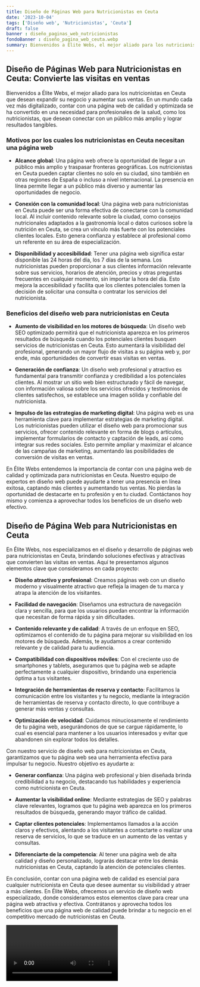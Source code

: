 ```yaml
---
title: Diseño de Páginas Web para Nutricionistas en Ceuta
date: '2023-10-04'
tags: ['Diseño web', 'Nutricionistas', 'Ceuta']
draft: false
banner : diseño_paginas_web_nutricionistas
fondoBanner : diseño_pagina_web_ceuta.webp
summary: Bienvenidos a Élite Webs, el mejor aliado para los nutricionistas en Ceuta que desean expandir su negocio y aumentar sus ventas. En un mundo cada vez más digitalizado, contar con una página web de calidad y optimizada se ha convertido en una necesidad para profesionales de la salud, como los nutricionistas, que desean conectar con un público más amplio y lograr resultados tangibles.
---
```


## **Diseño de Páginas Web para Nutricionistas en Ceuta: Convierte las visitas en ventas**

Bienvenidos a Élite Webs, el mejor aliado para los nutricionistas en Ceuta que desean expandir su negocio y aumentar sus ventas. En un mundo cada vez más digitalizado, contar con una página web de calidad y optimizada se ha convertido en una necesidad para profesionales de la salud, como los nutricionistas, que desean conectar con un público más amplio y lograr resultados tangibles.

### **Motivos por los cuales los nutricionistas en Ceuta necesitan una página web**

- **Alcance global**: Una página web ofrece la oportunidad de llegar a un público más amplio y traspasar fronteras geográficas. Los nutricionistas en Ceuta pueden captar clientes no solo en su ciudad, sino también en otras regiones de España o incluso a nivel internacional. La presencia en línea permite llegar a un público más diverso y aumentar las oportunidades de negocio.

- **Conexión con la comunidad local**: Una página web para nutricionistas en Ceuta puede ser una forma efectiva de conectarse con la comunidad local. Al incluir contenido relevante sobre la ciudad, como consejos nutricionales adaptados a la gastronomía local o datos curiosos sobre la nutrición en Ceuta, se crea un vínculo más fuerte con los potenciales clientes locales. Esto genera confianza y establece al profesional como un referente en su área de especialización.

- **Disponibilidad y accesibilidad**: Tener una página web significa estar disponible las 24 horas del día, los 7 días de la semana. Los nutricionistas pueden proporcionar a sus clientes información relevante sobre sus servicios, horarios de atención, precios y otras preguntas frecuentes en cualquier momento, sin importar la hora del día. Esto mejora la accesibilidad y facilita que los clientes potenciales tomen la decisión de solicitar una consulta o contratar los servicios del nutricionista.

### **Beneficios del diseño web para nutricionistas en Ceuta**

- **Aumento de visibilidad en los motores de búsqueda**: Un diseño web SEO optimizado permitirá que el nutricionista aparezca en los primeros resultados de búsqueda cuando los potenciales clientes busquen servicios de nutricionistas en Ceuta. Esto aumentará la visibilidad del profesional, generando un mayor flujo de visitas a su página web y, por ende, más oportunidades de convertir esas visitas en ventas.

- **Generación de confianza**: Un diseño web profesional y atractivo es fundamental para transmitir confianza y credibilidad a los potenciales clientes. Al mostrar un sitio web bien estructurado y fácil de navegar, con información valiosa sobre los servicios ofrecidos y testimonios de clientes satisfechos, se establece una imagen sólida y confiable del nutricionista.

- **Impulso de las estrategias de marketing digital**: Una página web es una herramienta clave para implementar estrategias de marketing digital. Los nutricionistas pueden utilizar el diseño web para promocionar sus servicios, ofrecer contenido relevante en forma de blogs o artículos, implementar formularios de contacto y captación de leads, así como integrar sus redes sociales. Esto permite ampliar y maximizar el alcance de las campañas de marketing, aumentando las posibilidades de conversión de visitas en ventas.

En Élite Webs entendemos la importancia de contar con una página web de calidad y optimizada para nutricionistas en Ceuta. Nuestro equipo de expertos en diseño web puede ayudarte a tener una presencia en línea exitosa, captando más clientes y aumentando tus ventas. No pierdas la oportunidad de destacarte en tu profesión y en tu ciudad. Contáctanos hoy mismo y comienza a aprovechar todos los beneficios de un diseño web efectivo.

<GifSeo />

<Cta />

## Diseño de Página Web para Nutricionistas en Ceuta

En Élite Webs, nos especializamos en el diseño y desarrollo de páginas web para nutricionistas en Ceuta, brindando soluciones efectivas y atractivas que convierten las visitas en ventas. Aquí te presentamos algunos elementos clave que consideramos en cada proyecto:

- **Diseño atractivo y profesional**: Creamos páginas web con un diseño moderno y visualmente atractivo que refleja la imagen de tu marca y atrapa la atención de los visitantes.

- **Facilidad de navegación**: Diseñamos una estructura de navegación clara y sencilla, para que los usuarios puedan encontrar la información que necesitan de forma rápida y sin dificultades.

- **Contenido relevante y de calidad**: A través de un enfoque en SEO, optimizamos el contenido de tu página para mejorar su visibilidad en los motores de búsqueda. Además, te ayudamos a crear contenido relevante y de calidad para tu audiencia.

- **Compatibilidad con dispositivos móviles**: Con el creciente uso de smartphones y tablets, aseguramos que tu página web se adapte perfectamente a cualquier dispositivo, brindando una experiencia óptima a tus visitantes.

- **Integración de herramientas de reserva y contacto**: Facilitamos la comunicación entre los visitantes y tu negocio, mediante la integración de herramientas de reserva y contacto directo, lo que contribuye a generar más ventas y consultas.

- **Optimización de velocidad**: Cuidamos minuciosamente el rendimiento de tu página web, asegurándonos de que se cargue rápidamente, lo cual es esencial para mantener a los usuarios interesados y evitar que abandonen sin explorar todos los detalles.

Con nuestro servicio de diseño web para nutricionistas en Ceuta, garantizamos que tu página web sea una herramienta efectiva para impulsar tu negocio. Nuestro objetivo es ayudarte a:

- **Generar confianza**: Una página web profesional y bien diseñada brinda credibilidad a tu negocio, destacando tus habilidades y experiencia como nutricionista en Ceuta.

- **Aumentar la visibilidad online**: Mediante estrategias de SEO y palabras clave relevantes, logramos que tu página web aparezca en los primeros resultados de búsqueda, generando mayor tráfico de calidad.

- **Captar clientes potenciales**: Implementamos llamados a la acción claros y efectivos, alentando a los visitantes a contactarte o realizar una reserva de servicios, lo que se traduce en un aumento de las ventas y consultas.

- **Diferenciarte de la competencia**: Al tener una página web de alta calidad y diseño personalizado, lograrás destacar entre los demás nutricionistas en Ceuta, captando la atención de potenciales clientes.

En conclusión, contar con una página web de calidad es esencial para cualquier nutricionista en Ceuta que desee aumentar su visibilidad y atraer a más clientes. En Élite Webs, ofrecemos un servicio de diseño web especializado, donde consideramos estos elementos clave para crear una página web atractiva y efectiva. Contrátanos y aprovecha todos los beneficios que una página web de calidad puede brindar a tu negocio en el competitivo mercado de nutricionistas en Ceuta.

<Video />

<CtaBot job='Nutricionistas' city='Ceuta'/>

<Gmaps query='Ceuta+españa+maps' />